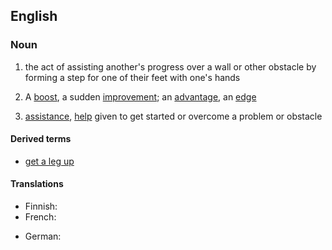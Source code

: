 ==English==

===Noun===
{{head|en|noun}}

# {{lb|en|literally}} the act of assisting another's progress over a wall or other obstacle by forming a step for one of their feet with one's hands
# {{lb|en|figuratively}} A [[boost]], a sudden [[improvement]]; an [[advantage]], an [[edge]]
# {{lb|en|figuratively}} [[assistance]], [[help]] given to get started or overcome a problem or obstacle

====Derived terms====
* [[get a leg up]]

====Translations====
{{trans-top|forming a step with one's hands}}
* Finnish: {{t|fi|punttaus}}
* French: {{t+|fr|courte échelle|f}}
{{trans-mid}}
* German: {{t+|de|Räuberleiter|f}}
{{trans-bottom}}